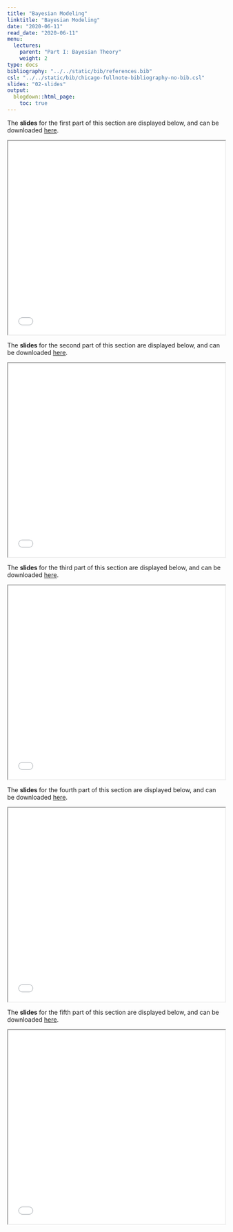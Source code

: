 ```yaml
---
title: "Bayesian Modeling"
linktitle: "Bayesian Modeling"
date: "2020-06-11"
read_date: "2020-06-11"
menu:
  lectures:
    parent: "Part I: Bayesian Theory"
    weight: 2
type: docs
bibliography: "../../static/bib/references.bib"
csl: "../../static/bib/chicago-fullnote-bibliography-no-bib.csl"
slides: "02-slides"
output:
  blogdown::html_page:
    toc: true
---
```


The **slides** for the first part of this section are displayed below, and can be downloaded [here](/slides/slidesModel1.pdf).

<iframe src="/slides/slidesModel1.pdf##view=fit" width="100%" height=450>

This browser does not support PDFs. Please download the PDF to view it: Download PDF

</iframe>


The **slides** for the second part of this section are displayed below, and can be downloaded [here](/slides/slidesModel2.pdf).

<iframe src="/slides/slidesModel2.pdf##view=fit" width="100%" height=450>

This browser does not support PDFs. Please download the PDF to view it: Download PDF

</iframe>



The **slides** for the third part of this section are displayed below, and can be downloaded [here](/slides/slidesModel3.pdf).

<iframe src="/slides/slidesModel3.pdf##view=fit" width="100%" height=450>

This browser does not support PDFs. Please download the PDF to view it: Download PDF

</iframe>



The **slides** for the fourth part of this section are displayed below, and can be downloaded [here](/slides/slidesPriors.pdf).

<iframe src="/slides/slidesPriors.pdf##view=fit" width="100%" height=450>

This browser does not support PDFs. Please download the PDF to view it: Download PDF

</iframe>



The **slides** for the fifth part of this section are displayed below, and can be downloaded [here](/slides/slidesGoingFurther.pdf).

<iframe src="/slides/slidesGoingFurther.pdf##view=fit" width="100%" height=450>

This browser does not support PDFs. Please download the PDF to view it: Download PDF

</iframe>